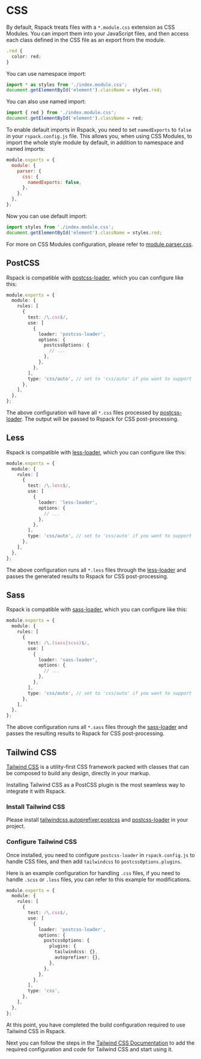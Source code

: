 
# CSS

By default, Rspack treats files with a `*.module.css` extension as CSS Modules. You can import them into your JavaScript files, and then access each class defined in the CSS file as an export from the module.

```ts title="index.module.css"
.red {
  color: red;
}
```

You can use namespace import:

```ts title="index.js"
import * as styles from './index.module.css';
document.getElementById('element').className = styles.red;
```

You can also use named import:

```ts
import { red } from './index.module.css';
document.getElementById('element').className = red;
```

To enable default imports in Rspack, you need to set `namedExports` to `false` in your `rspack.config.js` file. This allows you, when using CSS Modules, to import the whole style module by default, in addition to namespace and named imports:

```js title=rspack.config.js
module.exports = {
  module: {
    parser: {
      css: {
        namedExports: false,
      },
    },
  },
};
```

Now you can use default import:

```js
import styles from './index.module.css';
document.getElementById('element').className = styles.red;
```

For more on CSS Modules configuration, please refer to [module.parser.css](/config/module#moduleparsercss).

## PostCSS

Rspack is compatible with [postcss-loader](https://github.com/webpack-contrib/postcss-loader), which you can configure like this:

```ts title="rspack.config.js"
module.exports = {
  module: {
    rules: [
      {
        test: /\.css$/,
        use: [
          {
            loader: 'postcss-loader',
            options: {
              postcssOptions: {
                // ...
              },
            },
          },
        ],
        type: 'css/auto', // set to 'css/auto' if you want to support '*.module.css' as CSS Module, otherwise set type to 'css'
      },
    ],
  },
};
```

The above configuration will have all `*.css` files processed by [postcss-loader](https://github.com/webpack-contrib/postcss-loader). The output will be passed to Rspack for CSS post-processing.

## Less

Rspack is compatible with [less-loader](https://github.com/webpack-contrib/less-loader), which you can configure like this:

```ts title="rspack.config.js"
module.exports = {
  module: {
    rules: [
      {
        test: /\.less$/,
        use: [
          {
            loader: 'less-loader',
            options: {
              // ...
            },
          },
        ],
        type: 'css/auto', // set to 'css/auto' if you want to support '*.module.less' as CSS Module, otherwise set type to 'css'
      },
    ],
  },
};
```

The above configuration runs all `*.less` files through the [less-loader](https://github.com/webpack-contrib/less-loader) and passes the generated results to Rspack for CSS post-processing.

## Sass

Rspack is compatible with [sass-loader](https://github.com/webpack-contrib/sass-loader), which you can configure like this:

```ts title="rspack.config.js"
module.exports = {
  module: {
    rules: [
      {
        test: /\.(sass|scss)$/,
        use: [
          {
            loader: 'sass-loader',
            options: {
              // ...
            },
          },
        ],
        type: 'css/auto', // set to 'css/auto' if you want to support '*.module.(scss|sass)' as CSS Module, otherwise set type to 'css'
      },
    ],
  },
};
```

The above configuration runs all `*.sass` files through the [sass-loader](https://github.com/webpack-contrib/sass-loader) and passes the resulting results to Rspack for CSS post-processing.

## Tailwind CSS

[Tailwind CSS](https://tailwindcss.com/) is a utility-first CSS framework packed with classes that can be composed to build any design, directly in your markup.

Installing Tailwind CSS as a PostCSS plugin is the most seamless way to integrate it with Rspack.

### Install Tailwind CSS

Please install [tailwindcss](https://tailwindcss.com/),[autoprefixer](https://github.com/postcss/autoprefixer),[postcss](https://postcss.org/) and [postcss-loader](https://www.npmjs.com/package/) in your project.

<PackageManagerTabs command="add tailwindcss autoprefixer postcss postcss-loader -D" />

### Configure Tailwind CSS

Once installed, you need to configure `postcss-loader` in `rspack.config.js` to handle CSS files, and then add `tailwindcss` to `postcssOptions.plugins`.

Here is an example configuration for handling `.css` files, if you need to handle `.scss` or `.less` files, you can refer to this example for modifications.

```ts title="rspack.config.js"
module.exports = {
  module: {
    rules: [
      {
        test: /\.css$/,
        use: [
          {
            loader: 'postcss-loader',
            options: {
              postcssOptions: {
                plugins: {
                  tailwindcss: {},
                  autoprefixer: {},
                },
              },
            },
          },
        ],
        type: 'css',
      },
    ],
  },
};
```

At this point, you have completed the build configuration required to use Tailwind CSS in Rspack.

Next you can follow the steps in the [Tailwind CSS Documentation](https://tailwindcss.com/docs/installation/using-postcss) to add the required configuration and code for Tailwind CSS and start using it.
